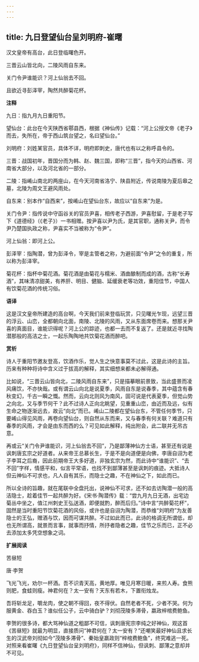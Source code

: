 ```yaml
---
---
---
```

title: 九日登望仙台呈刘明府-崔曙
---

汉文皇帝有高台，此日登临曙色开。

三晋云山皆北向，二陵风雨自东来。

关门令尹谁能识？河上仙翁去不回。

且欲近寻彭泽宰，陶然共醉菊花杯。

**注释**

九日：指九月九日重阳节。

望仙台：此台在今天陕西省鄠县西，根据《神仙传》记载：“河上公授文帝《老子》而去，失所在，帝于西山筑台望之，名曰望仙台。”

刘明府：刘姓某官员，具体不详，明府即刺史，唐代也有以之称呼县令的。

三晋：战国初年，晋国分而为韩、赵、魏三国，即称“三晋”，指今天的山西省、河南省大部分，以及河北省的一部分。

二陵：指崤山南北的两座山，在今天河南省洛宁、陕县附近，传说南陵为夏后皋之墓，北陵为周文王避风雨处。

自东来：别本作“自西来”，按崤山在望仙台东，故应以“自东来”为是。

关门令尹：指传说中守函谷关的官员尹喜，相传老子西游，尹喜慰留，于是老子写下《道德经》（《老子》）一书相赠。按尹喜以尹为氏，是其官职，通称关尹，而令尹乃楚国执政之称，尹喜实不当被称为“令尹”。

河上仙翁：即河上公。

彭泽宰：指陶潜，曾为彭泽令，宰是主管者之称，为避前面“令尹”之令的重复，所以称为彭泽宰。

菊花杯：指杯中菊花酒。菊花酒是由菊花与糯米、酒曲酿制而成的酒，古称“长寿酒”，其味清凉甜美，有养肝、明目、健脑、延缓衰老等功效，重阳佳节，中国人有饮菊花酒的传统习俗。

**语译**

这是汉文皇帝所建造的高台啊，今天我们前来登临玩赏，只见曙光乍现，远望三晋的浮云、山峦，全都朝向北面，南陵、北陵的风雨，又从东面席卷而来。想那关尹喜的真面目，谁能识得呢？河上公的踪迹，也都一去而不复返了。还是就近寻找陶潜那般的高洁之士，一起乐陶陶地共饮菊花酒而醉吧。

**赏析**

诗人于重阳节邀友登高，饮酒作乐，觉人生之快意事莫不过此，这是此诗的主旨。历来有种种将诗中含义过于拔高的解释，其实细想来都未必解得通。

比如说，“三晋云山皆向北，二陵风雨自东来”，只是描摹眼前景致，当此盛景而凌风痛饮，不亦快哉。或有谓云山向北是说夏季，风雨自东是说春季，其中蕴含有春秋变幻，千古一瞬之慨。然而，云向北则风为南风，固可说是代表夏季，但觉山势之向北，又与季节何干？此不过诗人正向北眺望，见重重山峦，由近而及远，似有生命之物逐渐远去，故云“向北”而已。崤山二陵都在望仙台东，不管任何季节，只要崤山得见风雨，再卷向望仙台，则自然从东而来，又与春季有何关联？难道只有春季的风雨，才会是由东而西的么？可见如此解释，纯出附会，此二联并无吊古意。

再或云“关门令尹谁能识，河上仙翁去不回”，乃是鄙薄神仙方士语，甚至还有说是讽刺唐玄宗之好道者。从来帝王总慕长生，于是不是向道便是向佛，李唐自诩为老子李耳之后裔，因此前期帝王大多好道，非独玄宗为然，而此诗中“谁能识”、“去不回”字样，情感平和，似言平常语，也找不到鄙薄甚至是讽刺的痕迹。大抵诗人但云神仙不可求也，凡人自有其乐，而隐士之趣，不在神仙之下，如此而已。

所以全诗的旨趣，就在尾联中全盘托出，说神仙不可求，还不如去访陶潜一般的高洁隐士，趁着佳节一起共醉为好。《宋书·陶潜传》载：“尝九月九日无酒，出宅边菊丛中坐之，值江州刺史王弘送酒，即便就酌，醉而后归。”诗中言“共醉菊花杯”，固然是当时重阳节饮菊花酒的风俗，或许也是自诩为陶潜，而恭维“刘明府”为友善隐士的王弘，赠酒与饮，因而可谋共醉。不过如此而已，此诗的格调无所谓低，却也无所谓高，就景而言事，就事而抒情，所抒者隐者之趣，佳节之乐而已，正不必去添加太多凭空想象之词。

**扩展阅读**

苦昼短

唐·李贺

飞光飞光，劝尔一杯酒。吾不识青天高，黄地厚。唯见月寒日暖，来煎人寿。食熊则肥，食蛙则瘦。神君何在？太一安有？天东有若木，下置衔烛龙。

吾将斩龙足，嚼龙肉，使之朝不得回，夜不得伏。自然老者不死，少者不哭。何为服黄金、吞白玉？谁似任公子，云中骑白驴？刘彻茂陵多滞骨，嬴政梓棺费鲍鱼。

李贺的很多诗，都大骂神仙道之粗鄙不可信，讽刺唐宪宗李纯之好神仙，观这首《苦昼短》就最为明显，直接质问“神君何在？太一安有？”还嘲笑最好神仙且求长生的汉武帝刘彻如今“茂陵多滞骨”、秦始皇嬴政则“梓棺费鲍鱼”，终究难逃一死。对照来看崔曙《九日登望仙台呈刘明府》，同样不信神仙，但讽刺、鄙薄之意却并不可见。